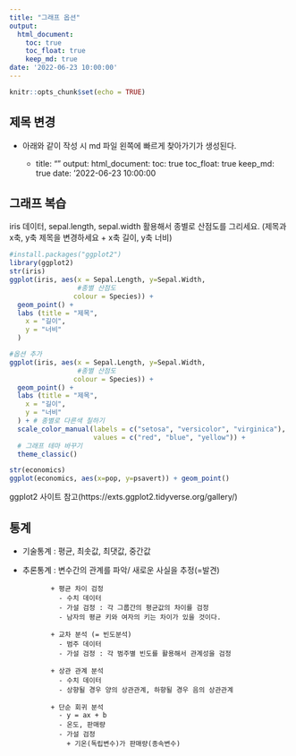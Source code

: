 ```yaml
---
title: "그래프 옵션"
output:
  html_document:
    toc: true
    toc_float: true
    keep_md: true
date: '2022-06-23 10:00:00'
---
```


```r
knitr::opts_chunk$set(echo = TRUE)
```

## 제목 변경
- 아래와 같이 작성 시 md 파일 왼쪽에 빠르게 찾아가기가 생성된다.
  
  + title: ""
    output:
     html_document:
      toc: true
      toc_float: true
      keep_md: true
    date: '2022-06-23 10:00:00

## 그래프 복습

iris 데이터, sepal.length, sepal.width 활용해서 종별로 산점도를 그리세요.
(제목과 x축, y축 제목을 변경하세요
  + x축 길이, y축 너비)
```r
#install.packages("ggplot2")
library(ggplot2)
str(iris)
ggplot(iris, aes(x = Sepal.Length, y=Sepal.Width, 
                 #종별 산점도
                colour = Species)) +
  geom_point() +
  labs (title = "제목",
    x = "길이",
    y = "너비"
  )

#옵션 추가
ggplot(iris, aes(x = Sepal.Length, y=Sepal.Width, 
                 #종별 산점도
                colour = Species)) +
  geom_point() +
  labs (title = "제목",
    x = "길이",
    y = "너비"
  ) + # 종별로 다른색 칠하기
  scale_color_manual(labels = c("setosa", "versicolor", "virginica"),
                     values = c("red", "blue", "yellow")) +
  # 그래프 테마 바꾸기
  theme_classic()

str(economics)
ggplot(economics, aes(x=pop, y=psavert)) + geom_point()

```

ggplot2 사이트 참고(https://exts.ggplot2.tidyverse.org/gallery/)


## 통계
 - 기술통계 : 평균, 최솟값, 최댓값, 중간값
 - 추론통계 : 변수간의 관계를 파악/ 새로운 사실을 추정(=발견)
              
              + 평균 차이 검정
                - 수치 데이터
                - 가설 검정 : 각 그룹간의 평균값의 차이를 검정
                - 남자의 평균 키와 여자의 키는 차이가 있을 것이다.
                
              + 교차 분석 (= 빈도분석)
                - 범주 데이터
                - 가설 검정 : 각 범주별 빈도를 활용해서 관계성을 검정
                
              + 상관 관계 분석 
                - 수치 데이터  
                - 상향될 경우 양의 상관관계, 하향될 경우 음의 상관관계
                
              + 단순 회귀 분석
                - y = ax + b
                - 온도, 판매량
                - 가설 검정
                  + 기온(독립변수)가 판매량(종속변수)
 

